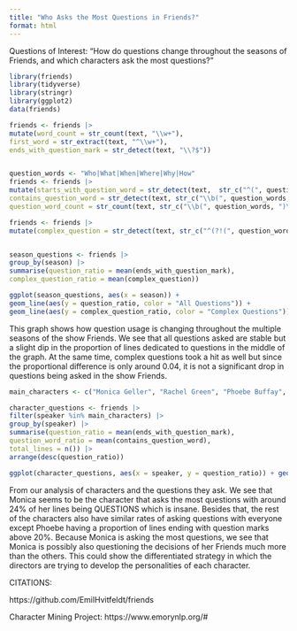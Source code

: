 ```yaml
---
title: "Who Asks the Most Questions in Friends?"
format: html
---
```


Questions of Interest: "How do questions change throughout the seasons of Friends, and which characters ask the most questions?"


```r
library(friends)
library(tidyverse)
library(stringr)
library(ggplot2)
data(friends)

friends <- friends |>
mutate(word_count = str_count(text, "\\w+"), 
first_word = str_extract(text, "^\\w+"),
ends_with_question_mark = str_detect(text, "\\?$"))


question_words <- "Who|What|When|Where|Why|How"
friends <- friends |>
mutate(starts_with_question_word = str_detect(text,  str_c("^(", question_words, ")\\b")),
contains_question_word = str_detect(text, str_c("\\b(", question_words, ")\\b")),
question_word_count = str_count(text, str_c("\\b(", question_words, ")\\b")))

friends <- friends |>
mutate(complex_question = str_detect(text, str_c("^(?!(", question_words, ")\\b).*\\?$")))


season_questions <- friends |>
group_by(season) |>
summarise(question_ratio = mean(ends_with_question_mark),
complex_question_ratio = mean(complex_question))

```

```r

ggplot(season_questions, aes(x = season)) +
geom_line(aes(y = question_ratio, color = "All Questions")) +
geom_line(aes(y = complex_question_ratio, color = "Complex Questions")) + labs(title = "Question Usage Throughout Friends Seasons", x = "Season", y = "Proportion of Lines", color = "Question Type")

```

This graph shows how question usage is changing throughout the
multiple seasons of the show Friends. We see that all questions asked are stable but a slight dip in the proportion of lines dedicated to questions in the middle of the graph. At the same time, complex questions took a hit as well but since the proportional difference is only around 0.04, it is not a significant drop in questions being asked in the show Friends.

```r

main_characters <- c("Monica Geller", "Rachel Green", "Phoebe Buffay", "Chandler Bing", "Joey Tribbiani", "Ross Geller")

character_questions <- friends |>
filter(speaker %in% main_characters) |>
group_by(speaker) |>
summarise(question_ratio = mean(ends_with_question_mark),
question_word_ratio = mean(contains_question_word),
total_lines = n()) |>
arrange(desc(question_ratio))

```

```r
ggplot(character_questions, aes(x = speaker, y = question_ratio)) + geom_bar(stat = "identity", fill = "blue") + labs(title = "Proportion of Questions Asked by Main Characters", x = "Character", y = "Proportion of Lines Ending with Question Mark")
```

From our analysis of characters and the questions they ask.
We see that Monica seems to be the character that asks the most questions with around 24% of her lines being QUESTIONS 
which is insane. Besides that, the rest of the characters
also have similar rates of asking questions with everyone
except Phoebe having a proportion of lines ending with
question marks above 20%. Because Monica is asking the most
questions, we see that Monica is possibly also questioning
the decisions of her Friends much more than the others. This
could show the differentiated strategy in which the directors
are trying to develop the personalities of each character.

CITATIONS:

https://github.com/EmilHvitfeldt/friends

Character Mining Project: https://www.emorynlp.org/#
